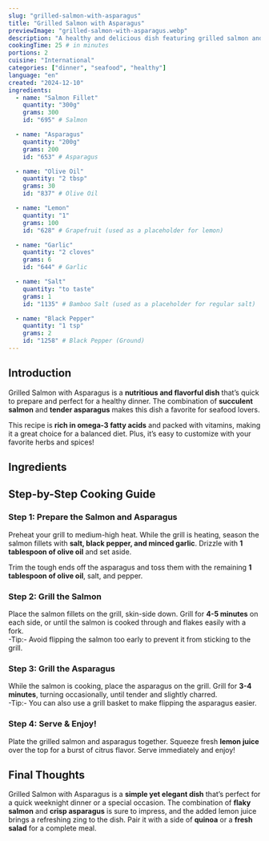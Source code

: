 ```yaml
---
slug: "grilled-salmon-with-asparagus"
title: "Grilled Salmon with Asparagus"
previewImage: "grilled-salmon-with-asparagus.webp"
description: "A healthy and delicious dish featuring grilled salmon and fresh asparagus, perfect for a quick dinner."
cookingTime: 25 # in minutes
portions: 2
cuisine: "International"
categories: ["dinner", "seafood", "healthy"]
language: "en"
created: "2024-12-10"
ingredients:
  - name: "Salmon Fillet"
    quantity: "300g"
    grams: 300
    id: "695" # Salmon

  - name: "Asparagus"
    quantity: "200g"
    grams: 200
    id: "653" # Asparagus

  - name: "Olive Oil"
    quantity: "2 tbsp"
    grams: 30
    id: "837" # Olive Oil

  - name: "Lemon"
    quantity: "1"
    grams: 100
    id: "628" # Grapefruit (used as a placeholder for lemon)

  - name: "Garlic"
    quantity: "2 cloves"
    grams: 6
    id: "644" # Garlic

  - name: "Salt"
    quantity: "to taste"
    grams: 1
    id: "1135" # Bamboo Salt (used as a placeholder for regular salt)

  - name: "Black Pepper"
    quantity: "1 tsp"
    grams: 2
    id: "1258" # Black Pepper (Ground)
---
```



## Introduction

Grilled Salmon with Asparagus is a **nutritious and flavorful dish** that’s quick to prepare and perfect for a healthy dinner. The combination of **succulent salmon** and **tender asparagus** makes this dish a favorite for seafood lovers.

This recipe is **rich in omega-3 fatty acids** and packed with vitamins, making it a great choice for a balanced diet. Plus, it’s easy to customize with your favorite herbs and spices!

## Ingredients

<IngredientsList
  ingredients={frontmatter.ingredients}
  portions={frontmatter.portions}
/>

## Step-by-Step Cooking Guide

### Step 1: Prepare the Salmon and Asparagus

Preheat your grill to medium-high heat. While the grill is heating, season the salmon fillets with **salt, black pepper, and minced garlic**. Drizzle with **1 tablespoon of olive oil** and set aside.

Trim the tough ends off the asparagus and toss them with the remaining **1 tablespoon of olive oil**, salt, and pepper.

<CookingStep action="seasoning-salmon" />

### Step 2: Grill the Salmon

Place the salmon fillets on the grill, skin-side down. Grill for **4-5 minutes** on each side, or until the salmon is cooked through and flakes easily with a fork.  
-Tip:- Avoid flipping the salmon too early to prevent it from sticking to the grill.

<CookingStep action="grilling-fish-red" />

### Step 3: Grill the Asparagus

While the salmon is cooking, place the asparagus on the grill. Grill for **3-4 minutes**, turning occasionally, until tender and slightly charred.  
-Tip:- You can also use a grill basket to make flipping the asparagus easier.

<CookingStep action="grilling-asparagus" />

### Step 4: Serve & Enjoy!

Plate the grilled salmon and asparagus together. Squeeze fresh **lemon juice** over the top for a burst of citrus flavor. Serve immediately and enjoy!

## Final Thoughts

Grilled Salmon with Asparagus is a **simple yet elegant dish** that’s perfect for a quick weeknight dinner or a special occasion. The combination of **flaky salmon** and **crisp asparagus** is sure to impress, and the added lemon juice brings a refreshing zing to the dish. Pair it with a side of **quinoa** or a **fresh salad** for a complete meal.

<NutritionFacts ingredients={frontmatter.ingredients} />

